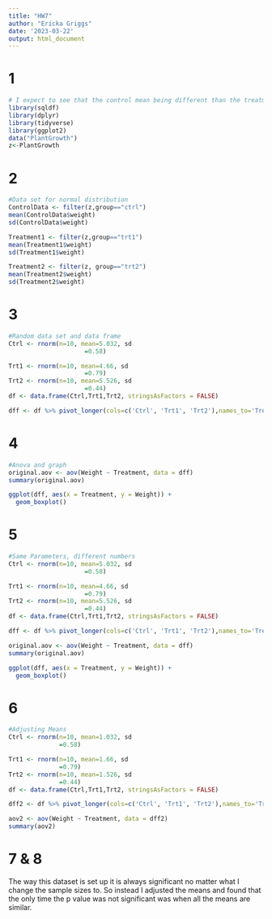 ```yaml
---
title: "HW7"
author: "Ericka Griggs"
date: '2023-03-22'
output: html_document
---
```


# 1 
```r
# I expect to see that the control mean being different than the treatments then the p value will be significant
library(sqldf)
library(dplyr)
library(tidyverse)
library(ggplot2)
data("PlantGrowth")
z<-PlantGrowth
```

# 2 
```r
#Data set for normal distribution
ControlData <- filter(z,group=="ctrl")
mean(ControlData$weight)
sd(ControlData$weight)

Treatment1 <- filter(z,group=="trt1")
mean(Treatment1$weight)
sd(Treatment1$weight)

Treatment2 <- filter(z, group=="trt2")
mean(Treatment2$weight)
sd(Treatment2$weight)

```

# 3 
```r
#Random data set and data frame
Ctrl <- rnorm(n=10, mean=5.032, sd
                     =0.58)

Trt1 <- rnorm(n=10, mean=4.66, sd
                     =0.79)
Trt2 <- rnorm(n=10, mean=5.526, sd
                     =0.44)
df <- data.frame(Ctrl,Trt1,Trt2, stringsAsFactors = FALSE)

dff <- df %>% pivot_longer(cols=c('Ctrl', 'Trt1', 'Trt2'),names_to='Treatment',values_to='Weight') 

```

# 4  
```r
#Anova and graph
original.aov <- aov(Weight ~ Treatment, data = dff)
summary(original.aov)

ggplot(dff, aes(x = Treatment, y = Weight)) +
  geom_boxplot()

```

# 5 
```r
#Same Parameters, different numbers
Ctrl <- rnorm(n=10, mean=5.032, sd
                     =0.58)

Trt1 <- rnorm(n=10, mean=4.66, sd
                     =0.79)
Trt2 <- rnorm(n=10, mean=5.526, sd
                     =0.44)
df <- data.frame(Ctrl,Trt1,Trt2, stringsAsFactors = FALSE)

dff <- df %>% pivot_longer(cols=c('Ctrl', 'Trt1', 'Trt2'),names_to='Treatment',values_to='Weight') 

original.aov <- aov(Weight ~ Treatment, data = dff)
summary(original.aov)

ggplot(dff, aes(x = Treatment, y = Weight)) +
  geom_boxplot()
```


# 6 
```r
#Adjusting Means
Ctrl <- rnorm(n=10, mean=1.032, sd
              =0.58)

Trt1 <- rnorm(n=10, mean=1.66, sd
              =0.79)
Trt2 <- rnorm(n=10, mean=1.526, sd
              =0.44)
df <- data.frame(Ctrl,Trt1,Trt2, stringsAsFactors = FALSE)

dff2 <- df %>% pivot_longer(cols=c('Ctrl', 'Trt1', 'Trt2'),names_to='Treatment',values_to='Weight') 

aov2 <- aov(Weight ~ Treatment, data = dff2)
summary(aov2)


```

# 7 & 8
The way this dataset is set up it is always significant no matter what I change the sample sizes to. So instead I adjusted the means and found that the only time the p value was not significant was when all the means are similar. 